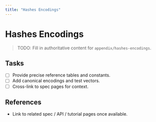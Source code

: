 ```yaml
---
title: "Hashes Encodings"
---
```


# Hashes Encodings

> TODO: Fill in authoritative content for `appendix/hashes-encodings`.

## Tasks
- [ ] Provide precise reference tables and constants.
- [ ] Add canonical encodings and test vectors.
- [ ] Cross-link to spec pages for context.

## References
- Link to related spec / API / tutorial pages once available.
